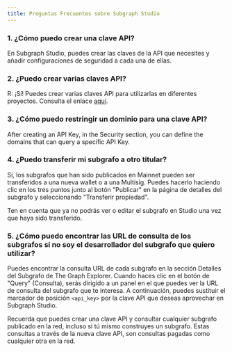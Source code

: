 ```yaml
---
title: Preguntas Frecuentes sobre Subgraph Studio
---
```


### 1. ¿Cómo puedo crear una clave API?

En Subgraph Studio, puedes crear las claves de la API que necesites y añadir configuraciones de seguridad a cada una de ellas.

### 2. ¿Puedo crear varias claves API?

R: ¡Sí! Puedes crear varias claves API para utilizarlas en diferentes proyectos. Consulta el enlace [aquí](https://thegraph.com/studio/apikeys/).

### 3. ¿Cómo puedo restringir un dominio para una clave API?

After creating an API Key, in the Security section, you can define the domains that can query a specific API Key.

### 4. ¿Puedo transferir mi subgrafo a otro titular?

Sí, los subgrafos que han sido publicados en Mainnet pueden ser transferidos a una nueva wallet o a una Multisig. Puedes hacerlo haciendo clic en los tres puntos junto al botón "Publicar" en la página de detalles del subgrafo y seleccionando "Transferir propiedad".

Ten en cuenta que ya no podrás ver o editar el subgrafo en Studio una vez que haya sido transferido.

### 5. ¿Cómo puedo encontrar las URL de consulta de los subgrafos si no soy el desarrollador del subgrafo que quiero utilizar?

Puedes encontrar la consulta URL de cada subgrafo en la sección Detalles del Subgrafo de The Graph Explorer. Cuando haces clic en el botón de "Query" (Consulta), serás dirigido a un panel en el que puedes ver la URL de consulta del subgrafo que te interesa. A continuación, puedes sustituir el marcador de posición `<api_key>` por la clave API que deseas aprovechar en Subgraph Studio.

Recuerda que puedes crear una clave API y consultar cualquier subgrafo publicado en la red, incluso si tú mismo construyes un subgrafo. Estas consultas a través de la nueva clave API, son consultas pagadas como cualquier otra en la red.
